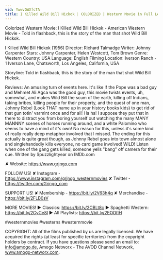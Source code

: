 ```yaml
---
vid: YwwvGWXfcTA
title: I Killed Wild Bill Hickok | COLORIZED | Western Movie in Full Length | Cowboys
---
```


Colorized Western Movie: I Killed Wild Bill Hickok - American Western Movie - Told in flashback, this is the story of the man that shot Wild Bill Hickok.

I Killed Wild Bill Hickok (1956)
Director: Richard Talmadge
Writer: Johnny Carpenter
Stars: Johnny Carpenter, Helen Westcott, Tom Brown
Genre: Western
Country: USA
Language: English
Filming Location: Iverson Ranch - 1 Iverson Lane, Chatsworth, Los Angeles, California, USA

Storyline:
Told in flashback, this is the story of the man that shot Wild Bill Hickok.

Reviews:
An amusing turn of events here. It's like if the Pope was a bad guy and Mehmet Ali Agca was the good guy, this movie twists events, uh, somewhat, and makes Wild Bill the scum of the earth, killing off Indians, taking bribes, killing people for their property, and the quest of one man, Johnny Rebel (Look THAT name up in your history books kids) to get rid of that gun totin' varmint once and for all! Ha ha! I suppose they put that in there to distract you from boring yourself out watching the many MANY MANNNY scenes of horses running around, and a white Palomino who seems to have a mind of it's own! No reason for this, unless it's some kind of really really deep metaphor involved that I missed. The ending for this actually is quite great though, as Johnny Rebel goes into town almost alone and singlehandedly kills everyone, no card game involved! WILD! Listen when one of the gang gets killed, someone yells "bang" off camera for their cue. Written by Spuzzlightyear on IMDb.com

✘ Website: https://www.grjngo.com

FOLLOW US!
✘ Instagram - https://www.instagram.com/grjngo_westernmovies
✘ Twitter - https://twitter.com/Grjngo_com

SUPPORT US!
✘ Membership - https://bit.ly/2V63h4q
✘ Merchandise - https://bit.ly/2FLB0sV

MORE MOVIES! 
► Classics: https://bit.ly/2CBLt8c 
► Spaghetti Western: https://bit.ly/2CyCe8I 
► All Playlists: https://bit.ly/2EOOfIH 

#westernmovies #westerns #westernmovie

COPYRIGHT: All of the films published by us are legally licensed. We have acquired the rights (at least for specific territories) from the copyright holders by contract. If you have questions please send an email to: info@amogo.de, Amogo Networx - The AVOD Channel Network, www.amogo-networx.com.